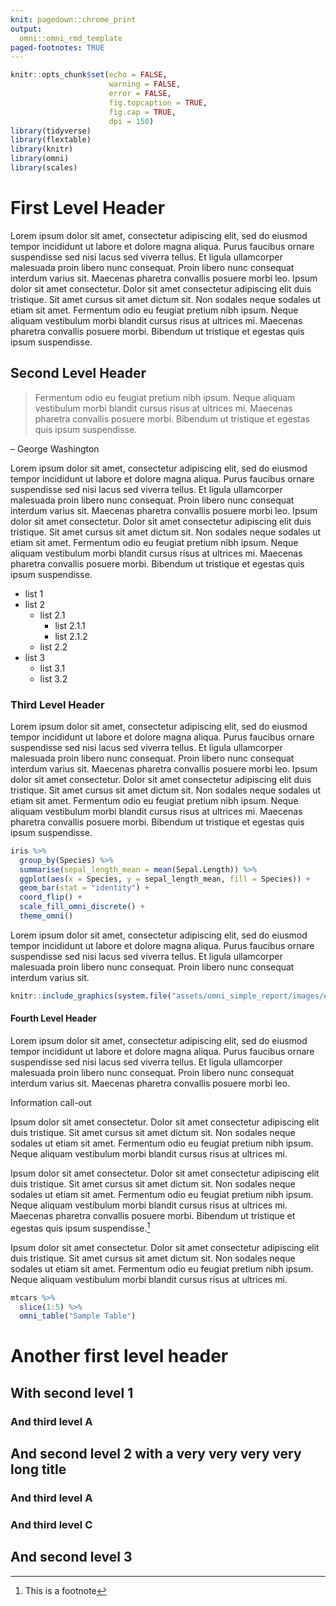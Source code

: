 ```yaml
---
knit: pagedown::chrome_print
output:
  omni::omni_rmd_template
paged-footnotes: TRUE
---
```


```r
knitr::opts_chunk$set(echo = FALSE,
                      warning = FALSE,
                      error = FALSE,
                      fig.topcaption = TRUE,
                      fig.cap = TRUE,
                      dpi = 150)
library(tidyverse)
library(flextable)
library(knitr)
library(omni)
library(scales)
```


# First Level Header

Lorem ipsum dolor sit amet, consectetur adipiscing elit, sed do eiusmod tempor incididunt ut labore et dolore magna aliqua. Purus faucibus ornare suspendisse sed nisi lacus sed viverra tellus. Et ligula ullamcorper malesuada proin libero nunc consequat. Proin libero nunc consequat interdum varius sit. Maecenas pharetra convallis posuere morbi leo. Ipsum dolor sit amet consectetur. Dolor sit amet consectetur adipiscing elit duis tristique. Sit amet cursus sit amet dictum sit. Non sodales neque sodales ut etiam sit amet. Fermentum odio eu feugiat pretium nibh ipsum. Neque aliquam vestibulum morbi blandit cursus risus at ultrices mi. Maecenas pharetra convallis posuere morbi. Bibendum ut tristique et egestas quis ipsum suspendisse.

## Second Level Header

<aside>

> Fermentum odio eu feugiat pretium nibh ipsum. Neque aliquam vestibulum morbi blandit cursus risus at ultrices mi. Maecenas pharetra convallis posuere morbi. Bibendum ut tristique et egestas quis ipsum suspendisse.

<p class="quote-author">-- George Washington</p>

</aside>

Lorem ipsum dolor sit amet, consectetur adipiscing elit, sed do eiusmod tempor incididunt ut labore et dolore magna aliqua. Purus faucibus ornare suspendisse sed nisi lacus sed viverra tellus. Et ligula ullamcorper malesuada proin libero nunc consequat. Proin libero nunc consequat interdum varius sit. Maecenas pharetra convallis posuere morbi leo. Ipsum dolor sit amet consectetur. Dolor sit amet consectetur adipiscing elit duis tristique. Sit amet cursus sit amet dictum sit. Non sodales neque sodales ut etiam sit amet. Fermentum odio eu feugiat pretium nibh ipsum. Neque aliquam vestibulum morbi blandit cursus risus at ultrices mi. Maecenas pharetra convallis posuere morbi. Bibendum ut tristique et egestas quis ipsum suspendisse.

+ list 1
+ list 2
  + list 2.1
    + list 2.1.1
    + list 2.1.2
  + list 2.2
+ list 3
  + list 3.1
  + list 3.2

### Third Level Header

Lorem ipsum dolor sit amet, consectetur adipiscing elit, sed do eiusmod tempor incididunt ut labore et dolore magna aliqua. Purus faucibus ornare suspendisse sed nisi lacus sed viverra tellus. Et ligula ullamcorper malesuada proin libero nunc consequat. Proin libero nunc consequat interdum varius sit. Maecenas pharetra convallis posuere morbi leo. Ipsum dolor sit amet consectetur. Dolor sit amet consectetur adipiscing elit duis tristique. Sit amet cursus sit amet dictum sit. Non sodales neque sodales ut etiam sit amet. Fermentum odio eu feugiat pretium nibh ipsum. Neque aliquam vestibulum morbi blandit cursus risus at ultrices mi. Maecenas pharetra convallis posuere morbi. Bibendum ut tristique et egestas quis ipsum suspendisse.

```r
iris %>%
  group_by(Species) %>%
  summarise(sepal_length_mean = mean(Sepal.Length)) %>%
  ggplot(aes(x = Species, y = sepal_length_mean, fill = Species)) +
  geom_bar(stat = "identity") +
  coord_flip() +
  scale_fill_omni_discrete() +
  theme_omni()
```

Lorem ipsum dolor sit amet, consectetur adipiscing elit, sed do eiusmod tempor incididunt ut labore et dolore magna aliqua. Purus faucibus ornare suspendisse sed nisi lacus sed viverra tellus. Et ligula ullamcorper malesuada proin libero nunc consequat. Proin libero nunc consequat interdum varius sit.

```r
knitr::include_graphics(system.file("assets/omni_simple_report/images/example_figure.png", package = "omni"))
```

#### Fourth Level Header

Lorem ipsum dolor sit amet, consectetur adipiscing elit, sed do eiusmod tempor incididunt ut labore et dolore magna aliqua. Purus faucibus ornare suspendisse sed nisi lacus sed viverra tellus. Et ligula ullamcorper malesuada proin libero nunc consequat. Proin libero nunc consequat interdum varius sit. Maecenas pharetra convallis posuere morbi leo.

<aside class = "info-callout">

<p class="info-callout-title">Information
 call-out</p>

Ipsum dolor sit amet consectetur. Dolor sit amet consectetur adipiscing elit duis tristique. Sit amet cursus sit amet dictum sit. Non sodales neque sodales ut etiam sit amet. Fermentum odio eu feugiat pretium nibh ipsum. Neque aliquam vestibulum morbi blandit cursus risus at ultrices mi.

</aside>

Ipsum dolor sit amet consectetur. Dolor sit amet consectetur adipiscing elit duis tristique. Sit amet cursus sit amet dictum sit. Non sodales neque sodales ut etiam sit amet. Fermentum odio eu feugiat pretium nibh ipsum. Neque aliquam vestibulum morbi blandit cursus risus at ultrices mi. Maecenas pharetra convallis posuere morbi. Bibendum ut tristique et egestas quis ipsum suspendisse.^[This is a footnote]

Ipsum dolor sit amet consectetur. Dolor sit amet consectetur adipiscing elit duis tristique. Sit amet cursus sit amet dictum sit. Non sodales neque sodales ut etiam sit amet. Fermentum odio eu feugiat pretium nibh ipsum. Neque aliquam vestibulum morbi blandit cursus risus at ultrices mi.

```r
mtcars %>%
  slice(1:5) %>%
  omni_table("Sample Table")
```


# Another first level header

## With second level 1

### And third level A

## And second level 2 with a very very very very long title

### And third level A

### And third level C

## And second level 3
